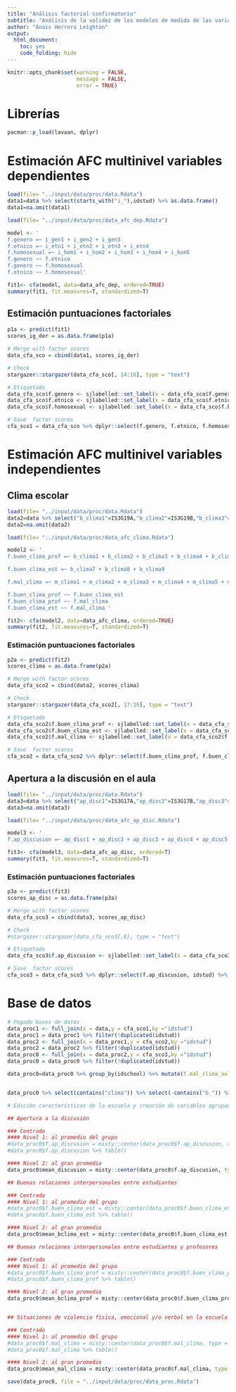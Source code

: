 ```yaml
---
title: "Análisis factorial confirmatorio"
subtitle: "Análisis de la validez de los modelos de medida de las variables latentes"
author: "Anais Herrera Leighton"
output: 
  html_document:
    toc: yes
    code_folding: hide
---
```


```r
knitr::opts_chunk$set(warning = FALSE, 
                      message = FALSE,
                      error = TRUE)
```

# Librerías
```r
pacman::p_load(lavaan, dplyr)
```

# Estimación AFC multinivel variables dependientes

```r
load(file= "../input/data/proc/data.Rdata")
data1=data %>% select(starts_with("i_"),idstud) %>% as.data.frame()
data1=na.omit(data1)
```

```r
load(file= "../input/data/proc/data_afc_dep.Rdata")
```

```r
model <- '
f.genero =~ i_gen1 + i_gen2 + i_gen3
f.etnico =~ i_etn1 + i_etn2 + i_etn3 + i_etn4
f.homosexual =~ i_hom1 + i_hom2 + i_hom3 + i_hom4 + i_hom5
f.genero ~~ f.etnico
f.genero ~~ f.homosexual
f.etnico ~~ f.homosexual'

fit1<- cfa(model, data=data_afc_dep, ordered=TRUE)
summary(fit1, fit.measures=T, standardized=T)
```

## Estimación puntuaciones factoriales
```r
p1a <- predict(fit1)
scores_ig_der = as.data.frame(p1a)

# Merge with factor scores
data_cfa_sco = cbind(data1, scores_ig_der)

# Check
stargazer::stargazer(data_cfa_sco[, 14:16], type = "text")

# Etiquetado
data_cfa_sco$f.genero <- sjlabelled::set_label(x = data_cfa_sco$f.genero,label = "Actitudes hacia la igualdad de derechos entre hombres y mujeres")
data_cfa_sco$f.etnico <- sjlabelled::set_label(x = data_cfa_sco$f.etnico,label = "Actitudes hacia la igualdad de derechos para todos los grupos racializados y/o étnicos")
data_cfa_sco$f.homosexual <- sjlabelled::set_label(x = data_cfa_sco$f.homosexual,label = "Actitudes hacia la igualdad de derechos para inmigrantes")

# Save  factor scores
cfa_sco1 = data_cfa_sco %>% dplyr::select(f.genero, f.etnico, f.homosexual, idstud) %>% as.data.frame()
```

# Estimación AFC multinivel variables independientes
## Clima escolar

```r
load(file= "../input/data/proc/data.Rdata")
data2=data %>% select("b_clima1"=IS3G19A,"b_clima2"=IS3G19B,"b_clima3"=IS3G19C,"b_clima4"=IS3G19D,"b_clima5"=IS3G19E,"b_clima6"=IS3G19F,"b_clima7"=IS3G19G,"b_clima8"=IS3G19H,"b_clima9"=IS3G19I,"m_clima1"=IC3G06A,"m_clima2"=IC3G06B,"m_clima3"=IC3G06C,"m_clima4"=IC3G06D,"m_clima5"=IC3G06E,"m_clima6"=IC3G06F,idstud) %>% as.data.frame()
data2=na.omit(data2)
```

```r
load(file= "../input/data/proc/data_afc_clima.Rdata")
```

```r
model2 <- '
f.buen_clima_prof =~ b_clima1 + b_clima2 + b_clima3 + b_clima4 + b_clima5 + b_clima6 

f.buen_clima_est =~ b_clima7 + b_clima8 + b_clima9

f.mal_clima =~ m_clima1 + m_clima2 + m_clima3 + m_clima4 + m_clima5 + m_clima6

f.buen_clima_prof ~~ f.buen_clima_est 
f.buen_clima_prof ~~ f.mal_clima  
f.buen_clima_est ~~ f.mal_clima '

fit2<- cfa(model2, data=data_afc_clima, ordered=TRUE)
summary(fit2, fit.measures=T, standardized=T)
```
### Estimación puntuaciones factoriales
```r
p2a <- predict(fit2)
scores_clima = as.data.frame(p2a)

# Merge with factor scores
data_cfa_sco2 = cbind(data2, scores_clima)

# Check
stargazer::stargazer(data_cfa_sco2[, 17:19], type = "text")

# Etiquetado
data_cfa_sco2$f.buen_clima_prof <- sjlabelled::set_label(x = data_cfa_sco2$f.buen_clima_prof,label = "Relaciones interpersonales entre profesores y estudiantes")
data_cfa_sco2$f.buen_clima_est <- sjlabelled::set_label(x = data_cfa_sco2$f.buen_clima_est,label = "Relaciones interpersonales entre estudiantes")
data_cfa_sco2$f.mal_clima <- sjlabelled::set_label(x = data_cfa_sco2$f.mal_clima,label = "Situaciones de violencia física, emocional o verbal")

# Save  factor scores
cfa_sco2 = data_cfa_sco2 %>% dplyr::select(f.buen_clima_prof, f.buen_clima_est, f.mal_clima, idstud) %>% as.data.frame()
```

## Apertura a la discusión en el aula

```r
load(file= "../input/data/proc/data.Rdata")
data3=data %>% select("ap_disc1"=IS3G17A,"ap_disc2"=IS3G17B,"ap_disc3"=IS3G17C,"ap_disc4"=IS3G17D,"ap_disc5"=IS3G17E,"ap_disc6"=IS3G17F,idstud) %>% as.data.frame()
data3=na.omit(data3)
```

```r
load(file= "../input/data/proc/data_afc_ap_disc.Rdata")
```

```r
model3 <- '
f.ap_discusion =~ ap_disc1 + ap_disc2 + ap_disc3 + ap_disc4 + ap_disc5 + ap_disc6'

fit3<- cfa(model3, data=data_afc_ap_disc, ordered=T)
summary(fit3, fit.measures=T, standardized=T)
```

### Estimación puntuaciones factoriales
```r
p3a <- predict(fit3)
scores_ap_disc = as.data.frame(p3a)

# Merge with factor scores
data_cfa_sco3 = cbind(data3, scores_ap_disc)

# Check
#stargazer::stargazer(data_cfa_sco3[,8], type = "text")

# Etiquetado
data_cfa_sco3$f.ap_discusion <- sjlabelled::set_label(x = data_cfa_sco3$f.ap_discusion,label = "Percepción individual de la apertura a la discusión en el aula")

# Save  factor scores
cfa_sco3 = data_cfa_sco3 %>% dplyr::select(f.ap_discusion, idstud) %>% as.data.frame()
```

# Base de datos


```r
# Pegado bases de datos
data_proc1 <- full_join(x = data,y = cfa_sco1,by ="idstud")
data_proc1 = data_proc1 %>% filter(!duplicated(idstud))
data_proc2 <- full_join(x = data_proc1,y = cfa_sco2,by ="idstud")
data_proc2 = data_proc2 %>% filter(!duplicated(idstud))
data_proc0 <- full_join(x = data_proc2,y = cfa_sco3,by ="idstud")
data_proc0 = data_proc0 %>% filter(!duplicated(idstud))

```


```r
data_proc0=data_proc0 %>% group_by(idschool) %>% mutate(f.mal_clima_aula = mean(f.mal_clima,na.rm=T),f.buen_clima_est_aula = mean(f.buen_clima_est,na.rm=T),f.buen_clima_prof_aula = mean(f.buen_clima_prof,na.rm=T), f.ap_discusion_aula=mean(f.ap_discusion,na.rm=T) )


data_proc0 %>% select(contains("clima")) %>% select(-contains("b_")) %>% na.omit() %>% cor() %>% corPlot()

```



```r

# Edición características de la escuela y creación de variables agrupadas

## Apertura a la discusión

### Centrado
#### Nivel 1: al promedio del grupo
#data_proc0$f.ap_discusion = misty::center(data_proc0$f.ap_discusion, type = "CWC", cluster = data_proc0$idstud) # al correr esta línea me apareció el siguiente mensaje Error: Vector in 'x' specified as level-1 predictor does not have any within-cluster variance.
#data_proc0$f.ap_discusion %>% table()

#### Nivel 2: al gran promedio
data_proc0$mean_discusion = misty::center(data_proc0$f.ap_discusion, type = c("CGM"))

## Buenas relaciones interpersonales entre estudiantes

### Centrado
#### Nivel 1: al promedio del grupo
#data_proc0$f.buen_clima_est = misty::center(data_proc0$f.buen_clima_est, type = "CWC", cluster = data_proc0$idstud) # al correr esta línea me apareció el siguiente mensaje Error: Vector in 'x' specified as level-1 predictor does not have any within-cluster variance.
#data_proc0$f.buen_clima_est %>% table()

#### Nivel 2: al gran promedio
data_proc0$mean_bclima_est = misty::center(data_proc0$f.buen_clima_est, type = c("CGM"))

## Buenas relaciones interpersonales entre estudiantes y profesores

### Centrado
#### Nivel 1: al promedio del grupo
#data_proc0$f.buen_clima_prof = misty::center(data_proc0$f.buen_clima_prof, type = "CWC", cluster = data_proc0$idstud) # al correr esta línea me apareció el siguiente mensaje Error: Vector in 'x' specified as level-1 predictor does not have any within-cluster variance.
#data_proc0$f.buen_clima_prof %>% table()

#### Nivel 2: al gran promedio
data_proc0$mean_bclima_prof = misty::center(data_proc0$f.buen_clima_prof, type = c("CGM"))


## Situaciones de violencia física, emocional y/o verbal en la escuela

### Centrado
#### Nivel 1: al promedio del grupo
#data_proc0$f.mal_clima = misty::center(data_proc0$f.mal_clima, type = "CWC", cluster = data_proc0$idstud) # al correr esta línea me apareció el siguiente mensaje Error: Vector in 'x' specified as level-1 predictor does not have any within-cluster variance.
#data_proc0$f.mal_clima %>% table()

#### Nivel 2: al gran promedio
data_proc0$mean_mal_clima = misty::center(data_proc0$f.mal_clima, type = c("CGM"))

save(data_proc0, file = "../input/data/proc/data_proc.Rdata")
```

